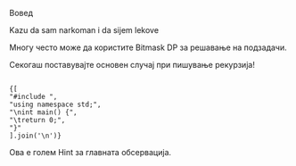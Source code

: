 <SectionTitle>Вовед</SectionTitle>

<SectionContent>
Kazu da sam narkoman i da sijem <Tag>lekove</Tag>
</SectionContent>

<Info>Многу често може да користите Bitmask DP за 
решавање на подзадачи.</Info>

<Warning>Секогаш поставувајте основен случај при пишување рекурзија!</Warning>

<Code>
{[
"#include <bits/stdc++.h>",
"using namespace std;",
"\nint main() {",
"\treturn 0;",
"}"
].join('\n')}
</Code>

<FocusProblem url="https://mendo.mk"
source="MENDO" task="Паметен Град"
level={4} />

<TasksTable>
	<TaskRow url="https://oj.uz/problem/view/JOI18_Tents"
	source="OJ.UZ" task="JOI SC - Tents" level={2} />
	<TaskRow url="https://mendo.mk" source="MENDO" 
	task="Паметен Град" level={4} star={true} />
</TasksTable>

<LinksTable>
	<LinkRow url="https://usaco.guide/CPH.pdf#page=112"
	source="CPH" name="НРС, Броење" importance={3} />
	<LinkRow url="https://www.youtube.com/watch?
	v=YBSt1jYwVfU&t=45s" source="YouTube"
	name="Errihcto - Вовед во DP" importance={4} />
</LinksTable>

<Spoiler title="Naslovce">
	Ова е голем Hint за главната обсервација.
</Spoiler>